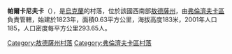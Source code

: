 {{expand|time=2016-09-03T10:02:20+00:00}}
{{unreferenced|time=2016-09-03T10:02:20+00:00}}
{{coord|47|15|49|N|29|36|56|E|scale:30000|display=title}}

'''帕爾卡尼夫卡'''（{{lang-uk|Парканівка}}），是[[烏克蘭|烏克蘭]]的村落，位於該國西南部[[敖德薩州|敖德薩州]]，由[[弗倫濟夫卡區|弗倫濟夫卡區]]負責管轄，始建於1823年，面積0.63平方公里，海拔高度183米，2001年人口185，人口密度每平方公里293.65人。

{{DEFAULTSORT:Парканівка}}
[[Category:敖德薩州村落|Category:敖德薩州村落]]
[[Category:弗倫濟夫卡區村落|Category:弗倫濟夫卡區村落]]


{{Odessa-geo-stub}}